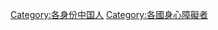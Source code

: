 {{Catnav|頁面分類|各種主題的頁面分類|依大洲来作的分类|各大洲人物|亚洲人|中国人}}
{{Catnav|頁面分類|人类社会|知識|科学|医学|身心障礙|残疾人}}
{{Catnav|頁面分類|人类社会|生活|医学|身心障礙|残疾人}}
{{Catmore}}

[[Category:各身份中国人|Category:各身份中国人]]
[[Category:各國身心障礙者|Category:各國身心障礙者]]